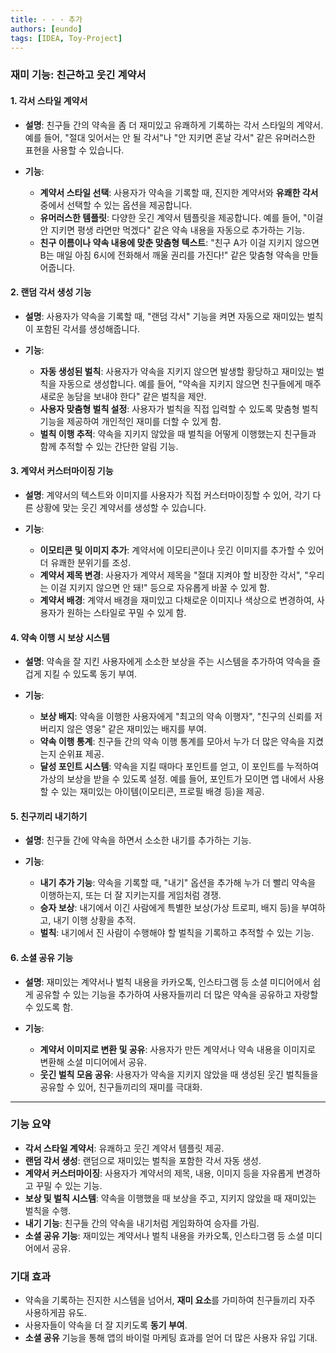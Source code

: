 ```yaml
---
title: · · · 추가
authors: [eundo]
tags: [IDEA, Toy-Project]
---
```


### **재미 기능: 친근하고 웃긴 계약서**

#### 1. **각서 스타일 계약서**
- **설명**: 친구들 간의 약속을 좀 더 재미있고 유쾌하게 기록하는 각서 스타일의 계약서. 예를 들어, "절대 잊어서는 안 될 각서"나 "안 지키면 혼날 각서" 같은 유머러스한 표현을 사용할 수 있습니다.

- **기능**:
    - **계약서 스타일 선택**: 사용자가 약속을 기록할 때, 진지한 계약서와 **유쾌한 각서** 중에서 선택할 수 있는 옵션을 제공합니다.
    - **유머러스한 템플릿**: 다양한 웃긴 계약서 템플릿을 제공합니다. 예를 들어, "이걸 안 지키면 평생 라면만 먹겠다" 같은 약속 내용을 자동으로 추가하는 기능.
    - **친구 이름이나 약속 내용에 맞춘 맞춤형 텍스트**: "친구 A가 이걸 지키지 않으면 B는 매일 아침 6시에 전화해서 깨울 권리를 가진다!" 같은 맞춤형 약속을 만들어줍니다.

#### 2. **랜덤 각서 생성 기능**
- **설명**: 사용자가 약속을 기록할 때, "랜덤 각서" 기능을 켜면 자동으로 재미있는 벌칙이 포함된 각서를 생성해줍니다.

- **기능**:
    - **자동 생성된 벌칙**: 사용자가 약속을 지키지 않으면 발생할 황당하고 재미있는 벌칙을 자동으로 생성합니다. 예를 들어, "약속을 지키지 않으면 친구들에게 매주 새로운 농담을 보내야 한다" 같은 벌칙을 제안.
    - **사용자 맞춤형 벌칙 설정**: 사용자가 벌칙을 직접 입력할 수 있도록 맞춤형 벌칙 기능을 제공하여 개인적인 재미를 더할 수 있게 함.
    - **벌칙 이행 추적**: 약속을 지키지 않았을 때 벌칙을 어떻게 이행했는지 친구들과 함께 추적할 수 있는 간단한 알림 기능.

#### 3. **계약서 커스터마이징 기능**
- **설명**: 계약서의 텍스트와 이미지를 사용자가 직접 커스터마이징할 수 있어, 각기 다른 상황에 맞는 웃긴 계약서를 생성할 수 있습니다.

- **기능**:
    - **이모티콘 및 이미지 추가**: 계약서에 이모티콘이나 웃긴 이미지를 추가할 수 있어 더 유쾌한 분위기를 조성.
    - **계약서 제목 변경**: 사용자가 계약서 제목을 "절대 지켜야 할 비장한 각서", "우리는 이걸 지키지 않으면 안 돼!" 등으로 자유롭게 바꿀 수 있게 함.
    - **계약서 배경**: 계약서 배경을 재미있고 다채로운 이미지나 색상으로 변경하여, 사용자가 원하는 스타일로 꾸밀 수 있게 함.

#### 4. **약속 이행 시 보상 시스템**
- **설명**: 약속을 잘 지킨 사용자에게 소소한 보상을 주는 시스템을 추가하여 약속을 즐겁게 지킬 수 있도록 동기 부여.

- **기능**:
    - **보상 배지**: 약속을 이행한 사용자에게 "최고의 약속 이행자", "친구의 신뢰를 저버리지 않은 영웅" 같은 재미있는 배지를 부여.
    - **약속 이행 통계**: 친구들 간의 약속 이행 통계를 모아서 누가 더 많은 약속을 지켰는지 순위표 제공.
    - **달성 포인트 시스템**: 약속을 지킬 때마다 포인트를 얻고, 이 포인트를 누적하여 가상의 보상을 받을 수 있도록 설정. 예를 들어, 포인트가 모이면 앱 내에서 사용할 수 있는 재미있는 아이템(이모티콘, 프로필 배경 등)을 제공.

#### 5. **친구끼리 내기하기**
- **설명**: 친구들 간에 약속을 하면서 소소한 내기를 추가하는 기능.

- **기능**:
    - **내기 추가 기능**: 약속을 기록할 때, "내기" 옵션을 추가해 누가 더 빨리 약속을 이행하는지, 또는 더 잘 지키는지를 게임처럼 경쟁.
    - **승자 보상**: 내기에서 이긴 사람에게 특별한 보상(가상 트로피, 배지 등)을 부여하고, 내기 이행 상황을 추적.
    - **벌칙**: 내기에서 진 사람이 수행해야 할 벌칙을 기록하고 추적할 수 있는 기능.

#### 6. **소셜 공유 기능**
- **설명**: 재미있는 계약서나 벌칙 내용을 카카오톡, 인스타그램 등 소셜 미디어에서 쉽게 공유할 수 있는 기능을 추가하여 사용자들끼리 더 많은 약속을 공유하고 자랑할 수 있도록 함.

- **기능**:
    - **계약서 이미지로 변환 및 공유**: 사용자가 만든 계약서나 약속 내용을 이미지로 변환해 소셜 미디어에서 공유.
    - **웃긴 벌칙 모음 공유**: 사용자가 약속을 지키지 않았을 때 생성된 웃긴 벌칙들을 공유할 수 있어, 친구들끼리의 재미를 극대화.

---

### **기능 요약**
- **각서 스타일 계약서**: 유쾌하고 웃긴 계약서 템플릿 제공.
- **랜덤 각서 생성**: 랜덤으로 재미있는 벌칙을 포함한 각서 자동 생성.
- **계약서 커스터마이징**: 사용자가 계약서의 제목, 내용, 이미지 등을 자유롭게 변경하고 꾸밀 수 있는 기능.
- **보상 및 벌칙 시스템**: 약속을 이행했을 때 보상을 주고, 지키지 않았을 때 재미있는 벌칙을 수행.
- **내기 기능**: 친구들 간의 약속을 내기처럼 게임화하여 승자를 가림.
- **소셜 공유 기능**: 재미있는 계약서나 벌칙 내용을 카카오톡, 인스타그램 등 소셜 미디어에서 공유.

### **기대 효과**
- 약속을 기록하는 진지한 시스템을 넘어서, **재미 요소**를 가미하여 친구들끼리 자주 사용하게끔 유도.
- 사용자들이 약속을 더 잘 지키도록 **동기 부여**.
- **소셜 공유** 기능을 통해 앱의 바이럴 마케팅 효과를 얻어 더 많은 사용자 유입 기대.

